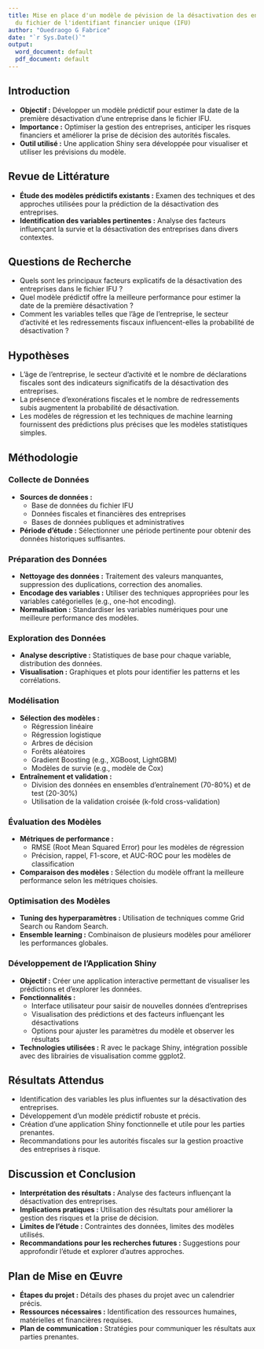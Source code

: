 ---
title: Mise en place d'un modèle de pévision de la désactivation des entreprises
  du fichier de l'identifiant financier unique (IFU)
author: "Ouedraogo G Fabrice"
date: "`r Sys.Date()`"
output:
  word_document: default
  pdf_document: default
---

## Introduction
- **Objectif :** Développer un modèle prédictif pour estimer la date de la première désactivation d'une entreprise dans le fichier IFU.
- **Importance :** Optimiser la gestion des entreprises, anticiper les risques financiers et améliorer la prise de décision des autorités fiscales.
- **Outil utilisé :** Une application Shiny sera développée pour visualiser et utiliser les prévisions du modèle.

## Revue de Littérature
- **Étude des modèles prédictifs existants :** Examen des techniques et des approches utilisées pour la prédiction de la désactivation des entreprises.
- **Identification des variables pertinentes :** Analyse des facteurs influençant la survie et la désactivation des entreprises dans divers contextes.

## Questions de Recherche
- Quels sont les principaux facteurs explicatifs de la désactivation des entreprises dans le fichier IFU ?
- Quel modèle prédictif offre la meilleure performance pour estimer la date de la première désactivation ?
- Comment les variables telles que l'âge de l'entreprise, le secteur d'activité et les redressements fiscaux influencent-elles la probabilité de désactivation ?

## Hypothèses
- L'âge de l'entreprise, le secteur d'activité et le nombre de déclarations fiscales sont des indicateurs significatifs de la désactivation des entreprises.
- La présence d'exonérations fiscales et le nombre de redressements subis augmentent la probabilité de désactivation.
- Les modèles de régression et les techniques de machine learning fournissent des prédictions plus précises que les modèles statistiques simples.

## Méthodologie

### Collecte de Données
- **Sources de données :** 
  - Base de données du fichier IFU
  - Données fiscales et financières des entreprises
  - Bases de données publiques et administratives
- **Période d'étude :** Sélectionner une période pertinente pour obtenir des données historiques suffisantes.

### Préparation des Données
- **Nettoyage des données :** Traitement des valeurs manquantes, suppression des duplications, correction des anomalies.
- **Encodage des variables :** Utiliser des techniques appropriées pour les variables catégorielles (e.g., one-hot encoding).
- **Normalisation :** Standardiser les variables numériques pour une meilleure performance des modèles.

### Exploration des Données
- **Analyse descriptive :** Statistiques de base pour chaque variable, distribution des données.
- **Visualisation :** Graphiques et plots pour identifier les patterns et les corrélations.

### Modélisation
- **Sélection des modèles :**
  - Régression linéaire
  - Régression logistique
  - Arbres de décision
  - Forêts aléatoires
  - Gradient Boosting (e.g., XGBoost, LightGBM)
  - Modèles de survie (e.g., modèle de Cox)
- **Entraînement et validation :**
  - Division des données en ensembles d'entraînement (70-80%) et de test (20-30%)
  - Utilisation de la validation croisée (k-fold cross-validation)

### Évaluation des Modèles
- **Métriques de performance :**
  - RMSE (Root Mean Squared Error) pour les modèles de régression
  - Précision, rappel, F1-score, et AUC-ROC pour les modèles de classification
- **Comparaison des modèles :** Sélection du modèle offrant la meilleure performance selon les métriques choisies.

### Optimisation des Modèles
- **Tuning des hyperparamètres :** Utilisation de techniques comme Grid Search ou Random Search.
- **Ensemble learning :** Combinaison de plusieurs modèles pour améliorer les performances globales.

### Développement de l'Application Shiny
- **Objectif :** Créer une application interactive permettant de visualiser les prédictions et d'explorer les données.
- **Fonctionnalités :**
  - Interface utilisateur pour saisir de nouvelles données d'entreprises
  - Visualisation des prédictions et des facteurs influençant les désactivations
  - Options pour ajuster les paramètres du modèle et observer les résultats
- **Technologies utilisées :** R avec le package Shiny, intégration possible avec des librairies de visualisation comme ggplot2.

## Résultats Attendus
- Identification des variables les plus influentes sur la désactivation des entreprises.
- Développement d'un modèle prédictif robuste et précis.
- Création d'une application Shiny fonctionnelle et utile pour les parties prenantes.
- Recommandations pour les autorités fiscales sur la gestion proactive des entreprises à risque.

## Discussion et Conclusion
- **Interprétation des résultats :** Analyse des facteurs influençant la désactivation des entreprises.
- **Implications pratiques :** Utilisation des résultats pour améliorer la gestion des risques et la prise de décision.
- **Limites de l'étude :** Contraintes des données, limites des modèles utilisés.
- **Recommandations pour les recherches futures :** Suggestions pour approfondir l'étude et explorer d'autres approches.

## Plan de Mise en Œuvre
- **Étapes du projet :** Détails des phases du projet avec un calendrier précis.
- **Ressources nécessaires :** Identification des ressources humaines, matérielles et financières requises.
- **Plan de communication :** Stratégies pour communiquer les résultats aux parties prenantes.
